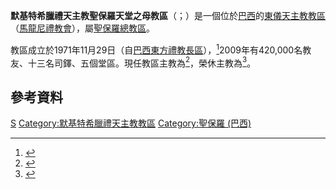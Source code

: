 {{Refimprove|time=2019-08-19T18:43:45+00:00}}
{{Infobox Roman Catholic diocese
|jurisdiction     = 教區
|name             = 聖保羅天堂之母
|Latin name of diocese=Eparchia Dominae Nostrae Paradisis<br> S. Pauli Graecorum Melkitarum
|image=
|caption=
|location= [[巴西|巴西]]
|territory=
|population=420,000
|rite = [[默基特希臘禮天主教會|默基特希臘禮]]
|patron=
|province=聖保羅
|established= 1971年
|cathedral= [[天堂之母主教座堂_(聖保羅)|天堂之母主教座堂]]
|co-cathedral=
|leadership= 主教
|website=http://www.igrejamaronita.org.br/
|pope= {{incumbent pope}}
|ordinary= {{link-en|喬治·克奧里 (主教)|George Khoury (bishop)|喬治·克奧里}}
|coadjutor bishop=
|auxiliary=
|emeritus= {{link-en|法里斯·馬卡倫|Fares Maakaroun}}
}}

'''默基特希臘禮天主教聖保羅天堂之母教區'''（{{lang-la|Eparchia Dominae Nostrae Paradisis S. Pauli Graecorum Melkitarum}}；{{lang-pt|Eparquia de Nossa Senhora do Paraíso em São Paulo}}）是一個位於[[巴西|巴西]]的[[東儀天主教|東儀天主教]][[教區|教區]]（[[馬龍尼禮教會|馬龍尼禮教會]]），屬[[天主教聖保羅總教區|聖保羅總教區]]。

教區成立於1971年11月29日（自[[天主教巴西東方禮教長區|巴西東方禮教長區]]），<ref>{{cite web |title=DOMINAE NOSTRAE PARADISI* |url=https://w2.vatican.va/content/paul-vi/la/apost_constitutions/documents/hf_p-vi_apc_19711129_dominae-nostrae-paradisi.html |publisher=Libreria Editrice Vaticana |accessdate=2019-08-19 |archiveurl=https://web.archive.org/web/20190819171440/https://w2.vatican.va/content/paul-vi/la/apost_constitutions/documents/hf_p-vi_apc_19711129_dominae-nostrae-paradisi.html |archivedate=2019-08-19 |language=la |date=1971-11-29 |dead-url=no }}</ref>2009年有420,000名教友、十三名司鐸、五個堂區。現任教區主教為{{link-en|喬治·克奧里 (主教)|George Khoury (bishop)|喬治·克奧里}}<ref>{{cite press release |title=Resignations and Appointments, 17.06.2019 |url=https://press.vatican.va/content/salastampa/en/bollettino/pubblico/2019/06/17/190617b.html |publisher=Holy See Press Office |accessdate=2019-08-19 |archiveurl=https://web.archive.org/web/20190819163124/https://press.vatican.va/content/salastampa/en/bollettino/pubblico/2019/06/17/190617b.html |archivedate=2019-08-19 |language=en |date=2019-06-17 |dead-url=no }}</ref>，榮休主教為{{link-en|法里斯·馬卡倫|Fares Maakaroun}}<ref>{{cite press release |title=Rinunce e nomine, 21.07.2014 |url=https://press.vatican.va/content/salastampa/it/bollettino/pubblico/2014/07/21/0528/01173.html |publisher=Sala Stampa della Santa Sede |accessdate=2019-08-19 |archiveurl=https://web.archive.org/web/20190819174101/https://press.vatican.va/content/salastampa/it/bollettino/pubblico/2014/07/21/0528/01173.html |archivedate=2019-08-19 |language=it |date=2014-07-21 |dead-url=no }}</ref>。

==參考資料==
{{reflist}}

{{默基特希臘禮天主教會教區}}
{{巴西天主教教省}}

[[Category:巴西天主教教區|S]]
[[Category:默基特希臘禮天主教教區|Category:默基特希臘禮天主教教區]]
[[Category:聖保羅_(巴西)|Category:聖保羅 (巴西)]]